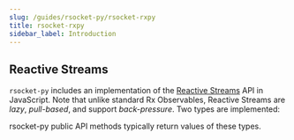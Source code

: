```yaml
---
slug: /guides/rsocket-py/rsocket-rxpy
title: rsocket-rxpy
sidebar_label: Introduction
---
```


## Reactive Streams

`rsocket-py` includes an implementation of the [Reactive Streams](http://www.reactive-streams.org/)
API in JavaScript. Note that unlike standard Rx Observables, Reactive Streams are
_lazy_, _pull-based_, and support _back-pressure_. Two types are implemented:


rsocket-py public API methods typically return values of these types.
